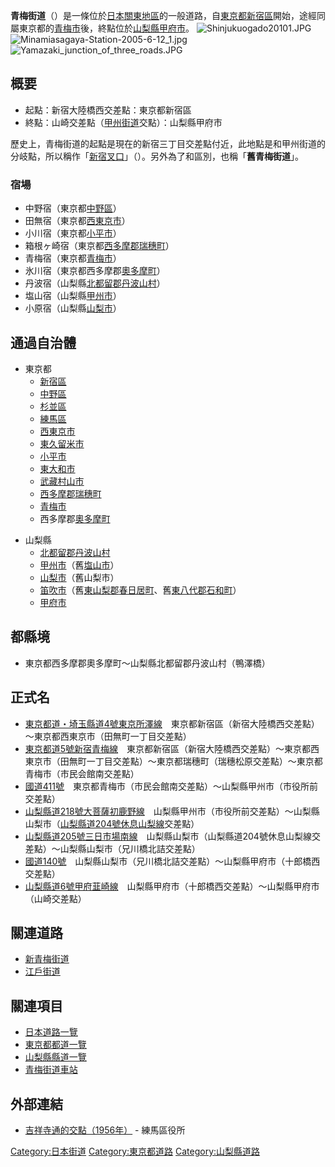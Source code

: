 '''青梅街道'''（{{jpn|j=青梅街道|hg=おうめかいどう|rm=Ōme kaidō|f=y}}）是一條位於[[日本|日本]][[關東地區|關東地區]]的一般道路，自[[東京都|東京都]][[新宿區|新宿區]]開始，途經同屬東京都的[[青梅市|青梅市]]後，終點位於[[山梨縣|山梨縣]][[甲府市|甲府市]]。
[[File:Shinjukuogado20101.JPG|thumb]]
[[File:Minamiasagaya-Station-2005-6-12_1.jpg|thumb]]
[[File:Yamazaki_junction_of_three_roads.JPG|thumb]]

==概要==
*起點：新宿大陸橋西交差點：東京都新宿區
*終點：山崎交差點（[[甲州街道|甲州街道]]交點）：山梨縣甲府市

歷史上，青梅街道的起點是現在的新宿三丁目交差點付近，此地點是和甲州街道的分岐點，所以稱作「[[內藤新宿|新宿叉口]]」（{{lang|ja|新宿追分}}）。另外為了和{{link-ja|新青梅街道|新青梅街道}}區別，也稱「'''舊青梅街道'''」。

===宿場===
*中野宿（東京都[[中野區|中野區]]）
*田無宿（東京都[[西東京市|西東京市]]）
*小川宿（東京都[[小平市|小平市]]）
*箱根ヶ崎宿（東京都[[西多摩郡|西多摩郡]][[瑞穗町|瑞穗町]]）
*青梅宿（東京都[[青梅市|青梅市]]）
*氷川宿（東京都西多摩郡[[奧多摩町|奧多摩町]]）
*丹波宿（山梨縣[[北都留郡|北都留郡]][[丹波山村|丹波山村]]）
*塩山宿（山梨縣[[甲州市|甲州市]]）
*小原宿（山梨縣[[山梨市|山梨市]]）

==通過自治體==
*東京都
**[[新宿區|新宿區]]
**[[中野區|中野區]]
**[[杉並區|杉並區]]
**[[練馬區|練馬區]]
**[[西東京市|西東京市]]
**[[東久留米市|東久留米市]]
**[[小平市|小平市]]
**[[東大和市|東大和市]]
**[[武藏村山市|武藏村山市]]
**[[西多摩郡|西多摩郡]][[瑞穗町|瑞穗町]]
**[[青梅市|青梅市]]
**西多摩郡[[奧多摩町|奧多摩町]]

*山梨縣
**[[北都留郡|北都留郡]][[丹波山村|丹波山村]]
**[[甲州市|甲州市]]（舊[[塩山市|塩山市]]）
**[[山梨市|山梨市]]（舊山梨市）
**[[笛吹市|笛吹市]]（舊[[東山梨郡|東山梨郡]][[春日居町|春日居町]]、舊[[東八代郡|東八代郡]][[石和町|石和町]]）
**[[甲府市|甲府市]]

==都縣境==
*東京都西多摩郡奧多摩町～山梨縣北都留郡丹波山村（鴨澤橋）

==正式名==
*[[東京都道・埼玉縣道4號東京所澤線|東京都道・埼玉縣道4號東京所澤線]]　東京都新宿區（新宿大陸橋西交差點）～東京都西東京市（田無町一丁目交差點）
*[[東京都道5號新宿青梅線|東京都道5號新宿青梅線]]　東京都新宿區（新宿大陸橋西交差點）～東京都西東京市（田無町一丁目交差點）～東京都瑞穗町（瑞穗松原交差點）～東京都青梅市（市民会館南交差點）
*[[國道411號|國道411號]]　東京都青梅市（市民会館南交差點）～山梨縣甲州市（市役所前交差點）
*[[山梨縣道218號大菩薩初鹿野線|山梨縣道218號大菩薩初鹿野線]]　山梨縣甲州市（市役所前交差點）～山梨縣山梨市（[[山梨縣道204號休息山梨線|山梨縣道204號休息山梨線]]交差點）
*[[山梨縣道205號三日市場南線|山梨縣道205號三日市場南線]]　山梨縣山梨市（山梨縣道204號休息山梨線交差點）～山梨縣山梨市（兄川橋北詰交差點）
*[[國道140號|國道140號]]　山梨縣山梨市（兄川橋北詰交差點）～山梨縣甲府市（十郎橋西交差點）
*[[山梨縣道6號甲府韮崎線|山梨縣道6號甲府韮崎線]]　山梨縣甲府市（十郎橋西交差點）～山梨縣甲府市（山崎交差點）

==關連道路==
*[[新青梅街道|新青梅街道]]
*[[江戶街道|江戶街道]]

==關連項目==
*[[日本道路一覽|日本道路一覽]]
*[[東京都都道一覽|東京都都道一覽]]
*[[山梨縣縣道一覽|山梨縣縣道一覽]]
*[[青梅街道車站|青梅街道車站]]

==外部連結==
*[http://www.city.nerima.tokyo.jp/jo_kokai/memory/f40.html 吉祥寺通的交點（1956年）] {{Wayback|url=http://www.city.nerima.tokyo.jp/jo_kokai/memory/f40.html |date=20090905031228 }} - 練馬區役所

{{DEFAULTSORT:Ome Kaido}}
[[Category:日本街道|Category:日本街道]]
[[Category:東京都道路|Category:東京都道路]]
[[Category:山梨縣道路|Category:山梨縣道路]]